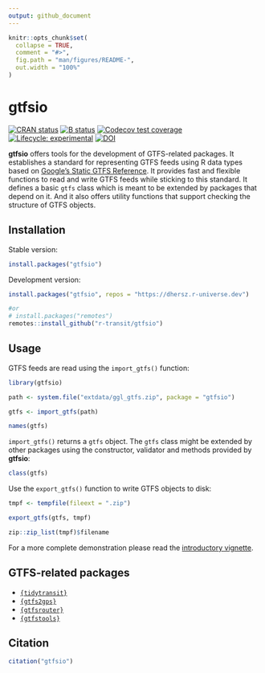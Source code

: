```yaml
---
output: github_document
---
```


```r
knitr::opts_chunk$set(
  collapse = TRUE,
  comment = "#>",
  fig.path = "man/figures/README-",
  out.width = "100%"
)
```

# gtfsio

[![CRAN status](https://www.r-pkg.org/badges/version/gtfsio)](https://CRAN.R-project.org/package=gtfsio)
[![B status](https://github.com/r-transit/gtfsio/workflows/R-CMD-check/badge.svg)](https://github.com/r-transit/gtfsio/actions?query=workflow%3AR-CMD-check)
[![Codecov test coverage](https://codecov.io/gh/r-transit/gtfsio/branch/master/graph/badge.svg)](https://codecov.io/gh/r-transit/gtfsio?branch=master)
[![Lifecycle: experimental](https://img.shields.io/badge/lifecycle-experimental-orange.svg)](https://lifecycle.r-lib.org/articles/stages.html)
[![DOI](https://zenodo.org/badge/DOI/10.5281/zenodo.4665903.svg)](https://zenodo.org/record/4665903)

**gtfsio** offers tools for the development of GTFS-related packages. It establishes a standard for representing GTFS feeds using R data types based on [Google's Static GTFS Reference](https://developers.google.com/transit/gtfs/reference). It provides fast and flexible functions to read and write GTFS feeds while sticking to this standard. It defines a basic `gtfs` class which is meant to be extended by packages that depend on it. And it also offers utility functions that support checking the structure of GTFS objects.

## Installation

Stable version:

```r
install.packages("gtfsio")
```

Development version:

```r
install.packages("gtfsio", repos = "https://dhersz.r-universe.dev")

#or
# install.packages("remotes")
remotes::install_github("r-transit/gtfsio")
```

## Usage

GTFS feeds are read using the `import_gtfs()` function:

```r
library(gtfsio)

path <- system.file("extdata/ggl_gtfs.zip", package = "gtfsio")

gtfs <- import_gtfs(path)

names(gtfs)
```

`import_gtfs()` returns a `gtfs` object. The `gtfs` class might be extended by other packages using the constructor, validator and methods provided by **gtfsio**:

```r
class(gtfs)
```

Use the `export_gtfs()` function to write GTFS objects to disk:

```r
tmpf <- tempfile(fileext = ".zip")

export_gtfs(gtfs, tmpf)

zip::zip_list(tmpf)$filename
```

For a more complete demonstration please read the [introductory vignette](https://r-transit.github.io/gtfsio/articles/gtfsio.html).

## GTFS-related packages

- [`{tidytransit}`](https://github.com/r-transit/tidytransit)
- [`{gtfs2gps}`](https://github.com/ipeaGIT/gtfs2gps)
- [`{gtfsrouter}`](https://github.com/ATFutures/gtfs-router)
- [`{gtfstools}`](https://github.com/ipeaGIT/gtfstools)

## Citation

```r
citation("gtfsio")
```

